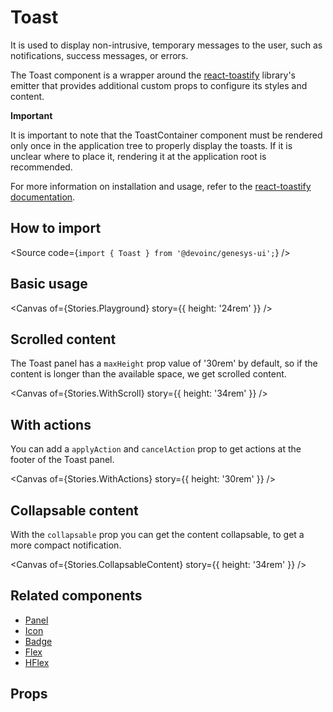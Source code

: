 

<Meta of={Stories} />

# Toast

It is used to display non-intrusive, temporary messages to the
user, such as notifications, success messages, or errors.

The Toast component is a wrapper around the
[react-toastify](https://fkhadra.github.io/react-toastify/introduction/)
library's emitter that provides additional custom props to configure its styles
and content.

**Important**

It is important to note that the ToastContainer component must be rendered only
once in the application tree to properly display the toasts.
If it is unclear where to place it, rendering it at the application root is
recommended.

For more information on installation and usage, refer to the
[react-toastify documentation](https://fkhadra.github.io/react-toastify/installation#the-gist).

## How to import

<Source code={`import { Toast } from '@devoinc/genesys-ui';`} />

## Basic usage

<Canvas of={Stories.Playground} story={{ height: '24rem' }} />

## Scrolled content

The Toast panel has a `maxHeight` prop value of '30rem' by default, so if the content is longer
than the available space, we get scrolled content.

<Canvas of={Stories.WithScroll} story={{ height: '34rem' }} />

## With actions

You can add a `applyAction` and `cancelAction` prop to get actions at the footer of the
Toast panel.

<Canvas of={Stories.WithActions} story={{ height: '30rem' }} />

## Collapsable content

With the `collapsable` prop you can get the content collapsable, to get a more compact notification.

<Canvas of={Stories.CollapsableContent} story={{ height: '34rem' }} />

## Related components

- [Panel](?path=/docs/components-layout-panel--overview)
- [Icon](?path=/docs/components-feedback-icon--overview)
- [Badge](?path=/docs/components-feedback-badge--overview)
- [Flex](?path=/docs/components-layout-flex--overview)
- [HFlex](?path=/docs/components-layout-hflex--overview)

## Props

<ArgTypes of={Stories} />
